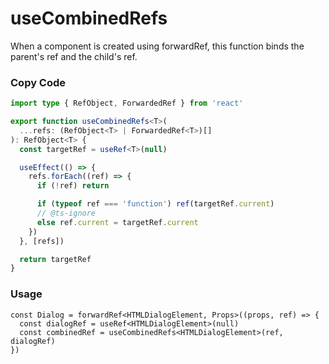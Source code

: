 
<BackTop />

# useCombinedRefs

When a component is created using forwardRef, this function binds the parent's ref and the child's ref.

<div className="steps">

### Copy Code

```ts filename="services/hooks/index.tsx"
import type { RefObject, ForwardedRef } from 'react'

export function useCombinedRefs<T>(
  ...refs: (RefObject<T> | ForwardedRef<T>)[]
): RefObject<T> {
  const targetRef = useRef<T>(null)

  useEffect(() => {
    refs.forEach((ref) => {
      if (!ref) return

      if (typeof ref === 'function') ref(targetRef.current)
      // @ts-ignore
      else ref.current = targetRef.current
    })
  }, [refs])

  return targetRef
}
```

### Usage

```tsx
const Dialog = forwardRef<HTMLDialogElement, Props>((props, ref) => {
  const dialogRef = useRef<HTMLDialogElement>(null)
  const combinedRef = useCombinedRefs<HTMLDialogElement>(ref, dialogRef)
})
```

</div>

<Comment />
